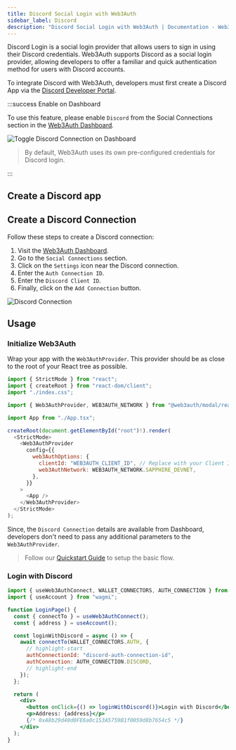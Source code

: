 ```yaml
---
title: Discord Social Login with Web3Auth
sidebar_label: Discord
description: "Discord Social Login with Web3Auth | Documentation - Web3Auth"
---
```




Discord Login is a social login provider that allows users to sign in using their Discord
credentials. Web3Auth supports Discord as a social login provider, allowing developers to offer a
familiar and quick authentication method for users with Discord accounts.

To integrate Discord with Web3Auth, developers must first create a Discord App via the
[Discord Developer Portal](https://discord.com/developers/applications).

:::success Enable on Dashboard

To use this feature, please enable `Discord` from the Social Connections section in the
[Web3Auth Dashboard](https://dashboard.web3auth.io).

<div style={{ flexBasis: "300px", flexGrow: "1", textAlign: "center" }}>
  <img
    src={DiscordToggle}
    style={{ alignSelf: "center", maxWidth: "100%" }}
    alt="Toggle Discord Connection on Dashboard"
  />
</div>

> By default, Web3Auth uses its own pre-configured credentials for Discord login.

:::

## Create a Discord app

<DiscordSetup />

## Create a Discord Connection

Follow these steps to create a Discord connection:

1. Visit the [Web3Auth Dashboard](https://dashboard.web3auth.io).
1. Go to the `Social Connections` section.
1. Click on the `Settings` icon near the Discord connection.
1. Enter the `Auth Connection ID`.
1. Enter the `Discord Client ID`.
1. Finally, click on the `Add Connection` button.

<div style={{ flexBasis: "300px", flexGrow: "1", textAlign: "left" }}>
  <img
    src={DiscordConnection}
    style={{ alignSelf: "center", maxWidth: "100%" }}
    alt="Discord Connection"
  />
</div>

## Usage

### Initialize Web3Auth

Wrap your app with the `Web3AuthProvider`. This provider should be as close to the root of your
React tree as possible.

```js title="Example: React + Vite (main.tsx)"
import { StrictMode } from "react";
import { createRoot } from "react-dom/client";
import "./index.css";

import { Web3AuthProvider, WEB3AUTH_NETWORK } from "@web3auth/modal/react";

import App from "./App.tsx";

createRoot(document.getElementById("root")!).render(
  <StrictMode>
    <Web3AuthProvider
      config={{
        web3AuthOptions: {
          clientId: "WEB3AUTH_CLIENT_ID", // Replace with your Client ID
          web3AuthNetwork: WEB3AUTH_NETWORK.SAPPHIRE_DEVNET,
        },
      }}
    >
      <App />
    </Web3AuthProvider>
  </StrictMode>
);
```

Since, the `Discord Connection` details are available from Dashboard, developers don't need to pass
any additional parameters to the `Web3AuthProvider`.

> Follow our [Quickstart Guide](/quick-start) to setup the basic flow.

### Login with Discord

```jsx
import { useWeb3AuthConnect, WALLET_CONNECTORS, AUTH_CONNECTION } from "@web3auth/modal/react";
import { useAccount } from "wagmi";

function LoginPage() {
  const { connectTo } = useWeb3AuthConnect();
  const { address } = useAccount();

  const loginWithDiscord = async () => {
    await connectTo(WALLET_CONNECTORS.AUTH, {
      // highlight-start
      authConnectionId: "discord-auth-connection-id",
      authConnection: AUTH_CONNECTION.DISCORD,
      // highlight-end
    });
  };

  return (
    <div>
      <button onClick={() => loginWithDiscord()}>Login with Discord</button>
      <p>Address: {address}</p>
      {/* 0xA8b29d40d0FE6a0c153A5759B1f0059d8b7654c5 */}
    </div>
  );
}
```
